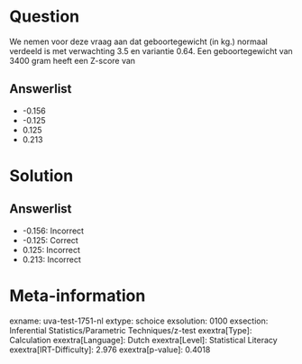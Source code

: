 Question
========

We nemen voor deze vraag aan dat geboortegewicht (in kg.) normaal
verdeeld is met verwachting 3.5 en variantie 0.64. Een geboortegewicht
van 3400 gram heeft een Z-score van

Answerlist
----------

* -0.156
* -0.125
* 0.125
* 0.213

Solution
========

Answerlist
----------

* -0.156: Incorrect
* -0.125: Correct
* 0.125: Incorrect
* 0.213: Incorrect

Meta-information
================
exname: uva-test-1751-nl
extype: schoice
exsolution: 0100
exsection: Inferential Statistics/Parametric Techniques/z-test
exextra[Type]: Calculation
exextra[Language]: Dutch
exextra[Level]: Statistical Literacy
exextra[IRT-Difficulty]: 2.976
exextra[p-value]: 0.4018
